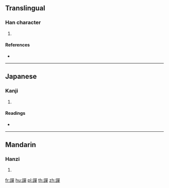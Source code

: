 {{character info/new}}
==Translingual==

===Han character===
{{Han char|rn=149|rad=言|as=12|sn=19|four=06656|canj=YRRRJ}}

# {{defn|Han|sort=言12}}

====References====
* {{Han ref|kx=1179.230|dkj=35930|dj=1643.240|hdz=64018.140|uh=8B42|ud=35650|bh=F341|bd=62273}}

----

==Japanese==

===Kanji===
{{ja-kanji|grade=|rs=言12}}

# {{defn|lang=ja|sort=言12}}

====Readings====
* {{ja-readings|on=[[せん]] (sen)|kun=[[いつわる]] (itsuwaru)|nanori=}}

----

==Mandarin==

===Hanzi===
{{cmn-hanzi|pin=[[chǎn]] ([[chan3]])|wg=ch'an<sup>3</sup>}}

# {{defn|lang=cmn|sort=言12}}

[[fr:譂]]
[[hu:譂]]
[[pl:譂]]
[[th:譂]]
[[zh:譂]]